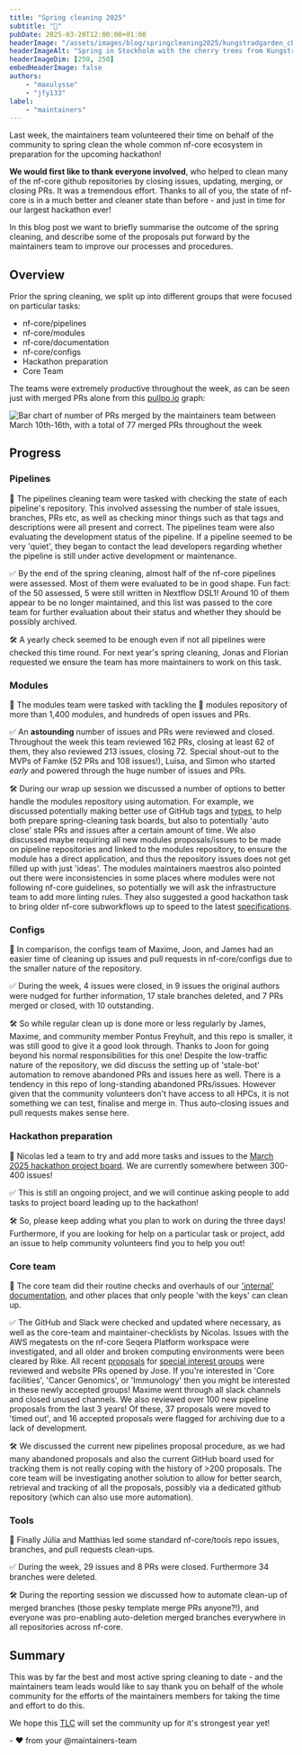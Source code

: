 ```yaml
---
title: "Spring cleaning 2025"
subtitle: "🧹"
pubDate: 2025-03-20T12:00:00+01:00
headerImage: "/assets/images/blog/springcleaning2025/kungstradgarden_cherry_tree.jpg"
headerImageAlt: "Spring in Stockholm with the cherry trees from Kungsträdgården - Picture by @maxulysse 2021-04-27"
headerImageDim: [250, 250]
embedHeaderImage: false
authors:
    - "maxulysse"
    - "jfy133"
label:
    - "maintainers"
---
```



Last week, the maintainers team volunteered their time on behalf of the community to spring clean the whole common nf-core ecosystem in preparation for the upcoming hackathon!

**We would first like to thank everyone involved**, who helped to clean many of the nf-core github repositories by closing issues, updating, merging, or closing PRs.
It was a tremendous effort. Thanks to all of you, the state of nf-core is in a much better and cleaner state than before - and just in time for our largest hackathon ever!

In this blog post we want to briefly summarise the outcome of the spring cleaning, and describe some of the proposals put forward by the maintainers team to improve our processes and procedures.

## Overview

Prior the spring cleaning, we split up into different groups that were focused on particular tasks:

- nf-core/pipelines
- nf-core/modules
- nf-core/documentation
- nf-core/configs
- Hackathon preparation
- Core Team

The teams were extremely productive throughout the week, as can be seen just with merged PRs alone from this [pullpo.io](https://pullpo.io/) graph:

![Bar chart of number of PRs merged by the maintainers team between March 10th-16th, with a total of 77 merged PRs throughout the week](src/assets/images/blog/springcleaning2025/maintainers-team-merged-stats.png)

## Progress

### Pipelines

📑 The pipelines cleaning team were tasked with checking the state of each pipeline's repository.
This involved assessing the number of stale issues, branches, PRs etc, as well as checking minor things such as that tags and descriptions were all present and correct.
The pipelines team were also evaluating the development status of the pipeline. If a pipeline seemed to be very 'quiet', they began to contact the lead developers regarding whether the pipeline is still under active development or maintenance.

✅ By the end of the spring cleaning, almost half of the nf-core pipelines were assessed.
Most of them were evaluated to be in good shape.
Fun fact: of the 50 assessed, 5 were still written in Nextflow DSL1!
Around 10 of them appear to be no longer maintained, and this list was passed to the core team for further evaluation about their status and whether they should be possibly archived.

🛠️ A yearly check seemed to be enough even if not all pipelines were checked this time round.
For next year's spring cleaning, Jonas and Florian requested we ensure the team has more maintainers to work on this task.

### Modules

📑 The modules team were tasked with tackling the 🦣 modules repository of more than 1,400 modules, and hundreds of open issues and PRs.

✅ An **astounding** number of issues and PRs were reviewed and closed.
Throughout the week this team reviewed 162 PRs, closing at least 62 of them, they also reviewed 213 issues, closing 72.
Special shout-out to the MVPs of Famke (52 PRs and 108 issues!), Luisa, and Simon who started _early_ and powered through the huge number of issues and PRs.

🛠️ During our wrap up session we discussed a number of options to better handle the modules repository using automation.
For example, we discussed potentially making better use of GitHub tags and [types](https://docs.github.com/en/issues/tracking-your-work-with-issues/configuring-issues/managing-issue-types-in-an-organization), to help both prepare spring-cleaning task boards, but also to potentially 'auto close' stale PRs and issues after a certain amount of time.
We also discussed maybe requiring all new modules proposals/issues to be made on pipeline repositories and linked to the modules repository, to ensure the module has a direct application, and thus the repository issues does not get filled up with just 'ideas'.
The modules maintainers maestros also pointed out there were inconsistencies in some places where modules were not following nf-core guidelines, so potentially we will ask the infrastructure team to add more linting rules.
They also suggested a good hackathon task to bring older nf-core subworkflows up to speed to the latest [specifications](https://nf-co.re/docs/guidelines/components/subworkflows).

### Configs

📑 In comparison, the configs team of Maxime, Joon, and James had an easier time of cleaning up issues and pull requests in nf-core/configs due to the smaller nature of the repository.

✅ During the week, 4 issues were closed, in 9 issues the original authors were nudged for further information, 17 stale branches deleted, and 7 PRs merged or closed, with 10 outstanding.

🛠️ So while regular clean up is done more or less regularly by James, Maxime, and community member Pontus Freyhult, and this repo is smaller, it was still good to give it a good look through.
Thanks to Joon for going beyond his normal responsibilities for this one!
Despite the low-traffic nature of the repository, we did discuss the setting up of 'stale-bot' automation to remove abandoned PRs and issues here as well.
There is a tendency in this repo of long-standing abandoned PRs/issues.
However given that the community volunteers don't have access to all HPCs, it is not something we can test, finalise and merge in.
Thus auto-closing issues and pull requests makes sense here.

### Hackathon preparation

📑 Nicolas led a team to try and add more tasks and issues to the [March 2025 hackathon project board](https://github.com/orgs/nf-core/projects/99).
We are currently somewhere between 300-400 issues!

✅ This is still an ongoing project, and we will continue asking people to add tasks to project board leading up to the hackathon!

🛠️ So, please keep adding what you plan to work on during the three days! Furthermore, if you are looking for help on a particular task or project, add an issue to help community volunteers find you to help you out!

### Core team

📑 The core team did their routine checks and overhauls of our ['internal' documentation](https://nf-co.re/docs/checklists/community_governance/core_team), and other places that only people 'with the keys' can clean up.

✅ The GitHub and Slack were checked and updated where necessary, as well as the core-team and maintainer-checklists by Nicolas.
Issues with the AWS megatests on the nf-core Seqera Platform workspace were investigated, and all older and broken computing environments were been cleared by Rike.
All recent [proposals](https://nfcore.slack.com/archives/C06L02SNLVA) for [special interest groups](https://nf-co.re/special-interest-groups) were reviewed and website PRs opened by Jose.
If you're interested in 'Core facilities', 'Cancer Genomics', or 'Immunology' then you might be interested in these newly accepted groups!
Maxime went through all slack channels and closed unused channels.
We also reviewed over 100 new pipeline proposals from the last 3 years! Of these, 37 proposals were moved to 'timed out', and 16 accepted proposals were flagged for archiving due to a lack of development.

🛠️ We discussed the current new pipelines proposal procedure, as we had many abandoned proposals and also the current GitHub board used for tracking them is not really coping with the history of >200 proposals.
The core team will be investigating another solution to allow for better search, retrieval and tracking of all the proposals, possibly via a dedicated github repository (which can also use more automation).

### Tools

📑 Finally Júlia and Matthias led some standard nf-core/tools repo issues, branches, and pull requests clean-ups.

✅ During the week, 29 issues and 8 PRs were closed.
Furthermore 34 branches were deleted.

🛠️ During the reporting session we discussed how to automate clean-up of merged branches (those pesky template merge PRs anyone?!), and everyone was pro-enabling auto-deletion merged branches everywhere in all repositories across nf-core.

## Summary

This was by far the best and most active spring cleaning to date - and the maintainers team leads would like to say thank you on behalf of the whole community for the efforts of the maintainers members for taking the time and effort to do this.

We hope this [TLC](https://en.wikipedia.org/wiki/Tender_loving_care) will set the community up for it's strongest year yet!

\- :heart: from your @maintainers-team
